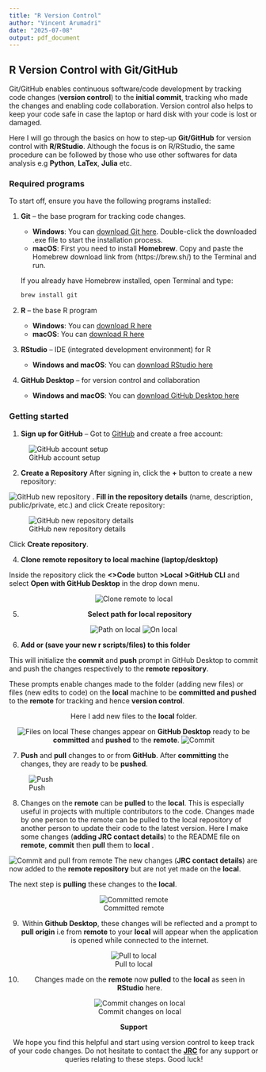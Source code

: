 ```yaml
---
title: "R Version Control"
author: "Vincent Arumadri"
date: "2025-07-08"
output: pdf_document
---
```


## R Version Control with Git/GitHub

Git/GitHub enables continuous software/code development by tracking code changes (**version control**) to the **initial commit**, tracking who made the changes and enabling code collaboration. Version control also helps to keep your code safe in case the laptop or hard disk with your code is lost or damaged. 

Here I will go through the basics on how to step-up **Git/GitHub** for version control with **R/RStudio**. Although the focus is on R/RStudio, the same procedure can be followed by those who use other softwares for data analysis e.g **Python**, **LaTex**, **Julia** etc. 

### Required programs 

To start off, ensure you have the following programs installed:

1. **Git** – the base program for tracking code changes.  
   - **Windows**: You can [download Git here](https://git-scm.com/downloads). Double-click the downloaded .exe file to start the installation process.  
   - **macOS**: First you need to install **Homebrew**. Copy and paste the Homebrew download link from (https://brew.sh/) to the Terminal and run.
   
   If you already have Homebrew installed, open Terminal and type:

     ```bash
     brew install git
     ```
2. **R** – the base R program
   - **Windows**: You can [download R here](https://cran.r-project.org/bin/windows/base/)
   - **macOS**: You can [download R here](https://cran.r-project.org/bin/macosx/)
   
3. **RStudio** – IDE (integrated development environment) for R
   - **Windows and macOS**:  You can [download RStudio here](https://posit.co/downloads/)

4. **GitHub Desktop** – for version control and collaboration
   - **Windows and macOS**:  You can [download GitHub Desktop here](https://desktop.github.com/download/)

\newpage

### Getting started 

1. **Sign up for GitHub** – Got to [GitHub](https://github.com/) and create a free account:

![GitHub account setup](./github_account.png)

\vspace{1cm}

2. **Create a Repository**
After signing in, click the **+** button to create a new repository:

![GitHub new repository](./new_repository.png)
\newpage
3. **Fill in the repository details** (name, description, public/private, etc.) and click Create repository:
    
![GitHub new repository details](./repository_details.png)   

Click **Create repository**. \textcolor{red}{Now you have set up your \textbf{remote repository!!}}


4. **Clone remote repository to local machine (laptop/desktop)**

Inside the repository click the **<>Code** button **>Local** **>GitHub CLI** and select **Open with GitHub Desktop** in the drop down menu. 
<center>
![Clone remote to local](./clone_to_local.png)
\newpage

5. **Select path for local repository**
<center>

![Path on local](./path_on_local.png)
![On local](./on_local.png)
</center>

\newpage

6. **Add or (save your new r scripts/files) to this folder** 

This will initialize the **commit** and **push** prompt in GitHub Desktop to commit and push the changes respectively to the **remote repository**. 

These prompts enable changes made to the folder (adding new files) or files (new edits to code) on the **local** machine to be **committed and pushed** to the **remote** for tracking and hence **version control**.

<center>

Here I add new files to the **local** folder.

![Files on local](./files_on_local.png)
These changes appear on **GitHub Desktop** ready to be **committed** and **pushed** to the **remote**.
![Commit](./commit.png)
</center>

\newpage

7. **Push** and **pull** changes to or from **GitHub**. After **committing** the changes, they are ready to be **pushed**. 

![Push](./push.png)
</center>

8. Changes on the **remote** can be **pulled** to the **local**. This is especially useful in projects with multiple contributors to the code. Changes made by one person to the remote can be pulled to the local repository of another person to update their code to the latest version. Here I make some changes (**adding JRC contact details**) to the README file on **remote**, **commit** then **pull** them to **local** . 

![Commit and pull from remote](./commit_remote.png)
\newpage
The new changes (**JRC contact details**) are now added to the **remote repository** but are not yet made on the **local**. 

The next step is **pulling** these changes to the **local**.

<center>
![Committed remote](./committed_remote.png)
</center>

\newpage

<center>

9. Within **Github Desktop**, these changes will be reflected and a prompt to **pull origin** i.e from **remote** to your **local** will appear when the application is opened while connected to the internet. 

![Pull to local](./pull_to_local.png)
<center>

10. Changes made on the **remote** now **pulled** to the **local** as seen in **RStudio** here. 
<center>
![Commit changes on local](./local.png)
</center>
\vspace{3cm}

**Support** 

We hope you find this helpful and start using version control to keep track of your code changes. Do not hesitate to contact the [**JRC**](mailto:JRC.mgz@erasmusmc.nl) for any support or queries relating to these steps. Good luck!
